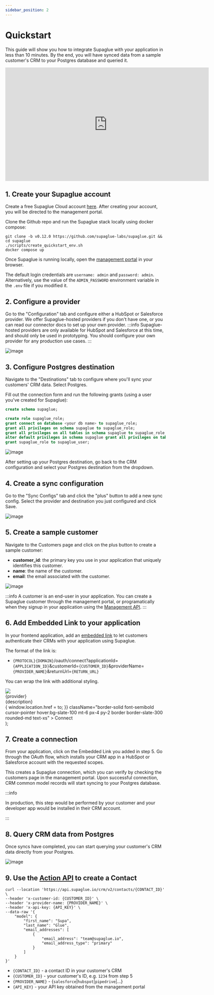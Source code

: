 ```yaml
---
sidebar_position: 2
---
```



# Quickstart

This guide will show you how to integrate Supaglue with your application in less than 10 minutes. By the end, you will have synced data from a sample customer's CRM to your Postgres database and queried it.

<iframe
  width="640"
  height="356"
  src="https://www.loom.com/embed/579b97dc576b4aa3bcd69b0cfa50d613?sid=2417ae3a-4fe1-43a4-b84d-8067216fabaf&hide_owner=true&hide_share=true&hide_title=true&hideEmbedTopBar=true"
  frameborder="0"
  webkitallowfullscreen
  mozallowfullscreen
  allowfullscreen
></iframe>

## 1. Create your Supaglue account

<Tabs>

<TabItem value="supaglue-cloud" label="Supaglue Cloud" default>

Create a free Supaglue Cloud account [here](https://app.supaglue.io/sign-up). After creating your account, you will be directed to the management portal.

</TabItem>

<TabItem value="localhost" label="Localhost">

Clone the Github repo and run the Supaglue stack locally using docker compose:

```shell
git clone -b v0.12.0 https://github.com/supaglue-labs/supaglue.git && cd supaglue
./scripts/create_quickstart_env.sh
docker compose up
```

Once Supaglue is running locally, open the [management portal](http://localhost:3000) in your browser.

The default login credentials are `username: admin` and `password: admin`. Alternatively, use the value of the `ADMIN_PASSWORD` environment variable in the `.env` file if you modified it.

</TabItem>

</Tabs>

## 2. Configure a provider

Go to the "Configuration" tab and configure either a HubSpot or Salesforce provider. We offer Supaglue-hosted providers if you don't have one, or you can read our connector docs to set up your own provider.
:::info
Supaglue-hosted providers are only available for HubSpot and Salesforce at this time, and should only be used in prototyping. You should configure your own provider for any production use cases.
:::

<BrowserWindow url="https://app.supaglue.io/applications/62605dc1-148e-4c53-a850-82e10f71ed23/configuration/providers/crm/salesforce">

![image](/img/salesforce-config-quickstart.png)

</BrowserWindow>

## 3. Configure Postgres destination

Navigate to the "Destinations" tab to configure where you'll sync your customers' CRM data. Select Postgres.

Fill out the connection form and run the following grants (using a user you've created for Supaglue):

```sql
create schema supaglue;

create role supaglue_role;
grant connect on database <your db name> to supaglue_role;
grant all privileges on schema supaglue to supaglue_role;
grant all privileges on all tables in schema supaglue to supaglue_role;
alter default privileges in schema supaglue grant all privileges on tables to supaglue_role;
grant supaglue_role to supaglue_user;
```

<BrowserWindow url="https://app.supaglue.io/applications/62605dc1-148e-4c53-a850-82e10f71ed23/configuration/destinations/postgres">

![image](/img/postgres-form-quickstart.png)

</BrowserWindow>

After setting up your Postgres destination, go back to the CRM configuration and select your Postgres destination from the dropdown.

## 4. Create a sync configuration

Go to the "Sync Configs" tab and click the "plus" button to add a new sync config. Select the provider and destination you just configured and click Save.

<BrowserWindow url="https://app.supaglue.io/applications/62605dc1-148e-4c53-a850-82e10f71ed23/configuration/sync_configs/e8a88575-efdb-4560-ae94-3871e8e51b18">

![image](/img/sync-config-quickstart.png)

</BrowserWindow>

## 5. Create a sample customer

Navigate to the Customers page and click on the plus button to create a sample customer:

- **customer_id**: the primary key you use in your application that uniquely identifies this customer.
- **name**: the name of the customer.
- **email**: the email associated with the customer.

<BrowserWindow url="https://app.supaglue.io/applications/62605dc1-148e-4c53-a850-82e10f71ed23/customers">

![image](/img/customer-config-quickstart.png)

</BrowserWindow>

:::info
A customer is an end-user in your application. You can create a Supaglue customer through the management portal, or programatically when they signup in your application using the [Management API](../api/v2/mgmt/upsert-customer).
:::

## 6. Add Embedded Link to your application

In your frontend application, add an [embedded link](/platform/managed-auth#embedded-links) to let customers authenticate their CRMs with your application using Supaglue.

The format of the link is:

- `{PROTOCOL}{DOMAIN}`/oauth/connect?applicationId=`{APPLICATION_ID}`&customerId=`{CUSTOMER_ID}`&providerName=`{PROVIDER_NAME}`&returnUrl=`{RETURN_URL}`

You can wrap the link with additional styling.

  <div className="mb-4 p-6 max-w-4xl flex flex-col border rounded-md border-slate-200 border-solid items-start">
    <img src={icon} style={{ width: 'auto', height: '36px' }} />
    <div className="font-semibold mt-4">{provider}</div>
    <div className="text-xs mt-2">{description}</div>
    <div
      onClick={() => {
        window.location.href = to;
      }}
      className="border-solid font-semibold cursor-pointer hover:bg-slate-100 mt-6 px-4 py-2 border border-slate-300 rounded-md text-xs"
    >
      Connect
    </div>
  </div>
);

<div className="grid grid-cols-2 gap-4">

<IntegrationCard
  icon="/img/salesforce.svg"
  provider="Salesforce"
  description="Sync your leads in and out of Salesforce"
  to="http://localhost:8080/oauth/connect?applicationId=a4398523-03a2-42dd-9681-c91e3e2efaf4&customerId=external-customer-salesforce&providerName=salesforce&returnUrl=https%3A%2F%2Fdocs.supaglue.com%2Fquickstart%233-query-the-supaglue-unified-api"
/>

<IntegrationCard
  icon="/img/hubspot.svg"
  provider="Hubspot"
  description="Sync your leads in and out of HubSpot"
  to="http://localhost:8080/oauth/connect?applicationId=a4398523-03a2-42dd-9681-c91e3e2efaf4&customerId=external-customer-hubspot&providerName=hubspot&returnUrl=https%3A%2F%2Fdocs.supaglue.com%2Fquickstart%233-query-the-supaglue-unified-api"
/>
</div>

## 7. Create a connection

From your application, click on the Embedded Link you added in step 5. Go through the OAuth flow, which installs your CRM app in a HubSpot or Salesforce account with the requested scopes.

This creates a Supaglue connection, which you can verify by checking the customers page in the management portal. Upon successful connection, CRM common model records will start syncing to your Postgres database.

:::info

In production, this step would be performed by your customer and your developer app would be installed in their CRM account.

:::

<div className="grid grid-cols-2 gap-4 justify-items-center">
<div>
  <ThemedImage
    alt="Salesforce Example App"
    width="100%"
    sources={{
      light: '/img/salesforce_app.png',
      dark: '/img/salesforce_app.png',
    }}
  />
</div>

<div>
  <ThemedImage
    alt="HubSpot Example App"
    width="100%"
    sources={{
      light: '/img/hubspot_app.png',
      dark: '/img/hubspot_app.png',
    }}
  />
</div>
</div>

## 8. Query CRM data from Postgres

Once syncs have completed, you can start querying your customer's CRM data directly from your Postgres.

![image](/img/postgres-sql.png)

## 9. Use the [Action API](https://docs.supaglue.com/api) to create a Contact

```
curl --location 'https://api.supaglue.io/crm/v2/contacts/{CONTACT_ID}' \
--header 'x-customer-id: {CUSTOMER_ID}' \
--header 'x-provider-name: {PROVIDER_NAME}' \
--header 'x-api-key: {API_KEY}' \
--data-raw '{
    "model": {
        "first_name": "Supa",
        "last_name": "Glue",
        "email_addresses": [
            {
                "email_address": "team@supaglue.io",
                "email_address_type": "primary"
            }
        ]
    }
}'
```

- `{CONTACT_ID}` - a contact ID in your customer's CRM
- `{CUSTOMER_ID}` - your customer's ID, e.g. `1234` from step 5
- `{PROVIDER_NAME}` - {`salesforce`|`hubspot`|`pipedrive`|...}
- `{API_KEY}` - your API key obtained from the management portal
